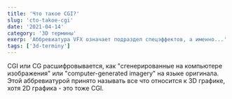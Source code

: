 ```yaml
---
title: 'Что такое CGI?'
slug: 'cto-takoe-cgi'
date: '2021-04-14'
category: '3D термины'
exerp: 'Аббревиатура VFX означает подраздел спецэффектов, а именно...'
tags: ['3d-terminy']
---
```

CGI или CG расшифровывается, как "сгенерированные на компьютере изображения" или "computer-generated imagery" на языке оригинала. Этой аббревиатурой принято называть все что относится к 3D графике, хотя 2D графика - это тоже CGI. 